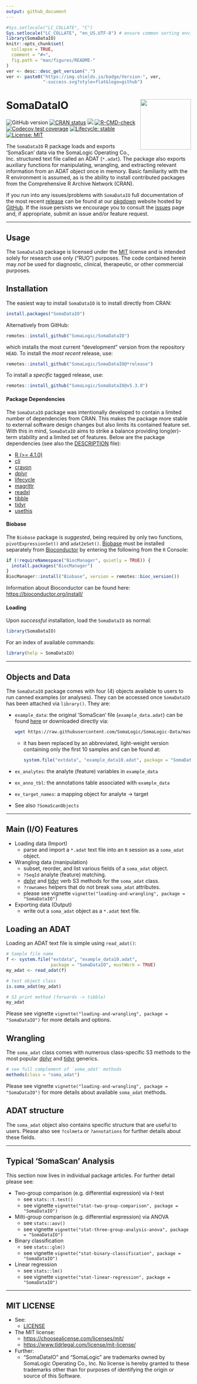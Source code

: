 ```yaml
---
output: github_document
---
```



<!-- README.md is generated from README.Rmd. Please edit that file -->


```r
#Sys.setlocale("LC_COLLATE", "C")
Sys.setlocale("LC_COLLATE", "en_US.UTF-8") # ensure common sorting envir
library(SomaDataIO)
knitr::opts_chunk$set(
  collapse = TRUE,
  comment = "#>",
  fig.path = "man/figures/README-"
)
ver <- desc::desc_get_version(".")
ver <- paste0("https://img.shields.io/badge/Version-", ver,
              "-success.svg?style=flat&logo=github")
```


# SomaDataIO <a href="https://somalogic.github.io/SomaDataIO"><img src="man/figures/logo.png" align="right" height="138" alt="" /></a>


<!-- badges: start -->
![GitHub version](`r ver`)
[![CRAN status](http://www.r-pkg.org/badges/version/SomaDataIO)](https://cran.r-project.org/package=SomaDataIO)
[![](https://cranlogs.r-pkg.org/badges/grand-total/SomaDataIO)](https://cran.r-project.org/package=SomaDataIO)
[![R-CMD-check](https://github.com/SomaLogic/SomaDataIO/workflows/R-CMD-check/badge.svg)](https://github.com/SomaLogic/SomaDataIO/actions)
[![Codecov test coverage](https://codecov.io/gh/SomaLogic/SomaDataIO/branch/main/graph/badge.svg)](https://app.codecov.io/gh/SomaLogic/SomaDataIO?branch=main)
[![Lifecycle: stable](https://img.shields.io/badge/lifecycle-stable-brightgreen.svg)](https://lifecycle.r-lib.org/articles/stages.html#stable)
[![License: MIT](https://img.shields.io/badge/License-MIT-blue.svg)](https://choosealicense.com/licenses/mit/)
<!-- badges: end -->


The `SomaDataIO` R package loads and exports 'SomaScan' data via the
SomaLogic Operating Co., Inc. structured text file called an ADAT (`*.adat`).
The package also exports auxiliary functions for manipulating, wrangling,
and extracting relevant information from an ADAT object once in memory.
Basic familiarity with the R environment is assumed, as is the ability to install
contributed packages from the Comprehensive R Archive Network (CRAN).

If you run into any issues/problems with `SomaDataIO` full documentation
of the most recent
[release](https://github.com/SomaLogic/SomaDataIO/releases)
can be found at our
[pkgdown](https://somalogic.github.io/SomaDataIO/) website hosted by
[GitHub](https://github.com/SomaLogic/SomaDataIO/).
If the issue persists we encourage you to consult the
[issues](https://github.com/SomaLogic/SomaDataIO/issues/)
page and, if appropriate, submit an issue and/or feature request.


---------------------


## Usage

The `SomaDataIO` package is licensed under the
[MIT](https://github.com/SomaLogic/SomaDataIO/blob/main/LICENSE.md)
license and is intended solely for research use only (“RUO”) purposes.
The code contained herein may _not_ be used for diagnostic, clinical,
therapeutic, or other commercial purposes.


## Installation

The easiest way to install `SomaDataIO` is to install directly from CRAN:

```r
install.packages("SomaDataIO")
```

Alternatively from GitHub:

```r
remotes::install_github("SomaLogic/SomaDataIO")
```

which installs the most current "development" version from the repository
`HEAD`. To install the _most recent_ release, use:

```r
remotes::install_github("SomaLogic/SomaDataIO@*release")
```

To install a *specific* tagged release, use:

```r
remotes::install_github("SomaLogic/SomaDataIO@v5.3.0")
```


#### Package Dependencies

The `SomaDataIO` package was intentionally developed to contain a
limited number of dependencies from CRAN. This makes
the package more stable to external software design changes but
also limits its contained feature set. With this in mind, `SomaDataIO`
aims to strike a balance providing long(er)-term stability and a
limited set of features.
Below are the package dependencies
(see also the [DESCRIPTION](https://github.com/SomaLogic/SomaDataIO/blob/main/DESCRIPTION)
file):

* [R (>= 4.1.0)](https://cran.r-project.org/)
* [cli](https://cran.r-project.org/package=cli)
* [crayon](https://cran.r-project.org/package=crayon)
* [dplyr](https://cran.r-project.org/package=dplyr)
* [lifecycle](https://cran.r-project.org/package=lifecycle)
* [magrittr](https://cran.r-project.org/package=magrittr)
* [readxl](https://cran.r-project.org/package=readxl)
* [tibble](https://cran.r-project.org/package=tibble)
* [tidyr](https://cran.r-project.org/package=tidyr)
* [usethis](https://cran.r-project.org/package=usethis)


#### Biobase

The `Biobase` package is _suggested_, being required by only
two functions, `pivotExpressionSet()` and `adat2eSet()`.
[Biobase](https://www.bioconductor.org/packages/release/bioc/html/Biobase.html)
must be installed separately from
[Bioconductor](https://www.bioconductor.org)
by entering the following from the `R` Console:

```r
if (!requireNamespace("BiocManager", quietly = TRUE)) {
  install.packages("BiocManager")
}
BiocManager::install("Biobase", version = remotes::bioc_version())
```

Information about Bioconductor can be found here:
[https://bioconductor.org/install/](https://bioconductor.org/install/)


#### Loading

Upon _successful_ installation, load the `SomaDataIO` as normal:

```r
library(SomaDataIO)
```

For an index of available commands:
```r
library(help = SomaDataIO)
```


---------------------


## Objects and Data

The `SomaDataIO` package comes with four (4) objects available
to users to run canned examples (or analyses). They can be accessed once
`SomaDataIO` has been attached via `library()`. They are:

* `example_data`: the original 'SomaScan' file (`example_data.adat`) can
  be found [here](https://github.com/SomaLogic/SomaLogic-Data) or downloaded
  directly via:
  ```bash
  wget https://raw.githubusercontent.com/SomaLogic/SomaLogic-Data/master/example_data.adat
  ```
  - it has been replaced by an abbreviated, light-weight version containing
    only the first 10 samples and can be found at:
    ```r
    system.file("extdata", "example_data10.adat", package = "SomaDataIO")
    ```
* `ex_analytes`: the analyte (feature) variables in `example_data`
* `ex_anno_tbl`: the annotations table associated with `example_data`
* `ex_target_names`: a mapping object for analyte -> target
* See also `?SomaScanObjects`


---------------------


## Main (I/O) Features 

* Loading data (Import)
    + parse and import a `*.adat` text file into an `R` session
      as a `soma_adat` object.

* Wrangling data (manipulation)
    + subset, reorder, and list various fields of a `soma_adat` object.
    + `?SeqId` analyte (feature) matching.
    + [dplyr](https://dplyr.tidyverse.org) and [tidyr](https://tidyr.tidyverse.org) verb
      S3 methods for the `soma_adat` class.
    + `?rownames` helpers that do not break `soma_adat` attributes.
    + please see vignette `vignette("loading-and-wrangling", package = "SomaDataIO")`

* Exporting data (Output)
    + write out a `soma_adat` object as a `*.adat` text file.


## Loading an ADAT

Loading an ADAT text file is simple using `read_adat()`:

```r
# Sample file name
f <- system.file("extdata", "example_data10.adat",
                 package = "SomaDataIO", mustWork = TRUE)
my_adat <- read_adat(f)

# test object class
is.soma_adat(my_adat)

# S3 print method (forwards -> tibble)
my_adat
```

Please see vignette `vignette("loading-and-wrangling", package = "SomaDataIO")`
for more details and options.


## Wrangling

The `soma_adat` class comes with numerous class-specific
S3 methods to the most popular
[dplyr](https://dplyr.tidyverse.org) and
[tidyr](https://tidyr.tidyverse.org) generics.

```r
# see full complement of `soma_adat` methods
methods(class = "soma_adat")
```

Please see vignette `vignette("loading-and-wrangling", package = "SomaDataIO")`
for more details about available `soma_adat` methods.


## ADAT structure

The `soma_adat` object also contains specific structure that are useful
to users. Please also see `?colmeta` or `?annotations` for further
details about these fields.


---------------------


## Typical 'SomaScan' Analysis

This section now lives in individual package articles.
For further detail please see:

- Two-group comparison (e.g. differential expression) via *t*-test
  + see `stats::t.test()`
  + see vignette `vignette("stat-two-group-comparison", package = "SomaDataIO")`

- Milti-group comparison (e.g. differential expression) via ANOVA
  + see `stats::aov()`
  + see vignette `vignette("stat-three-group-analysis-anova", package = "SomaDataIO")`

- Binary classification
  + see `stats::glm()`
  + see vignette `vignette("stat-binary-classification", package = "SomaDataIO")`

- Linear regression
  + see `stats::lm()`
  + see vignette `vignette("stat-linear-regression", package = "SomaDataIO")`


---------------------


## MIT LICENSE

* See:
  - [LICENSE](https://github.com/SomaLogic/SomaDataIO/blob/main/LICENSE.md)
* The MIT license:
  - [https://choosealicense.com/licenses/mit/](https://choosealicense.com/licenses/mit/)
  - [https://www.tldrlegal.com/license/mit-license/](https://www.tldrlegal.com/license/mit-license)
* Further:
  - "SomaDataIO" and "SomaLogic" are trademarks owned by
    SomaLogic Operating Co., Inc. No license is hereby granted to
    these trademarks other than for purposes of identifying the origin or
    source of this Software.
